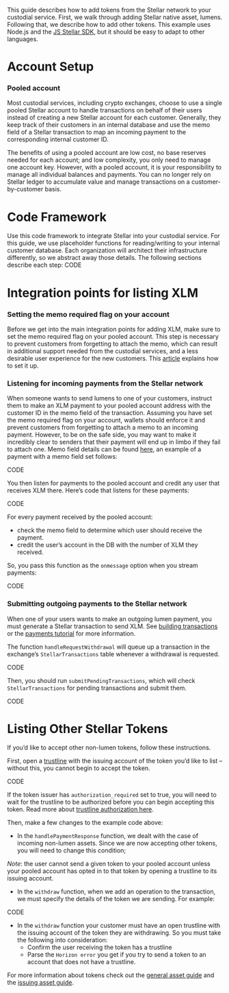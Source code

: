This guide describes how to add tokens from the Stellar network to your custodial service. First, we walk through adding Stellar native asset, lumens. Following that, we describe how to add other tokens. This example uses Node.js and the [JS Stellar SDK](https://github.com/stellar/js-stellar-sdk), but it should be easy to adapt to other languages.

# Account Setup
### Pooled account 
Most custodial services, including crypto exchanges, choose to use a single pooled Stellar account to handle transactions on behalf of their users instead of creating a new Stellar account for each customer. Generally, they keep track of their customers in an internal database and use the memo field of a Stellar transaction to map an incoming payment to the corresponding internal customer ID.

The benefits of using a pooled account are low cost, no base reserves needed for each account; and low complexity, you only need to manage one account key. However, with a pooled account, it is your responsibility to manage all individual balances and payments. You can no longer rely on Stellar ledger to accumulate value and manage transactions on a customer-by-customer basis.


# Code Framework
Use this code framework to integrate Stellar into your custodial service. For this guide, we use placeholder functions for reading/writing to your internal customer database. Each organization will architect their infrastructure differently, so we abstract away those details. The following sections describe each step:
CODE
  
# Integration points for listing XLM
### Setting the memo required flag on your account

Before we get into the main integration points for adding XLM, make sure to set the memo required flag on your pooled account. This step is necessary to prevent customers from forgetting to attach the memo, which can result in additional support needed from the custodial services, and a less desirable user experience for the new customers. This [article](https://www.stellar.org/developers-blog/fixing-memo-less-payments?locale=en) explains how to set it up.

### Listening for incoming payments from the Stellar network
When someone wants to send lumens to one of your customers, instruct them to make an XLM payment to your pooled account address with the customer ID in the memo field of the transaction. Assuming you have set the memo required flag on your account, wallets should enforce it and prevent customers from forgetting to attach a memo to an incoming payment. However, to be on the safe side, you may want to make it incredibly clear to senders that their payment will end up in limbo if they fail to attach one. Memo field details can be found [here](https://developers.stellar.org/docs/glossary/transactions/#memo), an example of a payment with a memo field set follows:

CODE

You then listen for payments to the pooled account and credit any user that receives XLM there. Here’s code that listens for these payments:

CODE

For every payment received by the pooled account:
* check the memo field to determine which user should receive the payment.
* credit the user’s account in the DB with the number of XLM they received.

So, you pass this function as the `onmessage` option when you stream payments:

CODE

### Submitting outgoing payments to the Stellar network
When one of your users wants to make an outgoing lumen payment, you must generate a Stellar transaction to send XLM. See [building transactions](https://www.stellar.org/developers/js-stellar-base/reference/building-transactions.html) or the [payments tutorial](https://developers.stellar.org/docs/tutorials/send-and-receive-payments/#send-a-payment) for more information.

The function `handleRequestWithdrawal` will queue up a transaction in the exchange’s `StellarTransactions` table whenever a withdrawal is requested.

CODE

Then, you should run `submitPendingTransactions`, which will check `StellarTransactions` for pending transactions and submit them.

CODE

# Listing Other Stellar Tokens
If you’d like to accept other non-lumen tokens, follow these instructions.

First, open a [trustline](https://developers.stellar.org/docs/start/list-of-operations/#change-trust) with the issuing account of the token you’d like to list – without this, you cannot begin to accept the token.

CODE

If the token issuer has `authorization_required` set to true, you will need to wait for the trustline to be authorized before you can begin accepting this token. Read more about [trustline authorization here](https://developers.stellar.org/docs/issuing-assets/control-asset-access/).

Then, make a few changes to the example code above:

* In the `handlePaymentResponse` function, we dealt with the case of incoming non-lumen assets. Since we are now accepting other tokens, you will need to change this condition; 

*Note*: the user cannot send a given token to your pooled account unless your pooled account has opted in to that token by opening a trustline to its issuing account.
* In the `withdraw` function, when we add an operation to the transaction, we must specify the details of the token we are sending. For example:

CODE

* In the `withdraw` function your customer must have an open trustline with the issuing account of the token they are withdrawing. So you must take the following into consideration:
   - Confirm the user receiving the token has a trustline
   - Parse the `Horizon error` you get if you try to send a token to an account that does not have a trustline.

For more information about tokens check out the [general asset guide](https://www.stellar.org/developers/guides/concepts/assets.html) and the [issuing asset guide](https://developers.stellar.org/docs/issuing-assets/).
